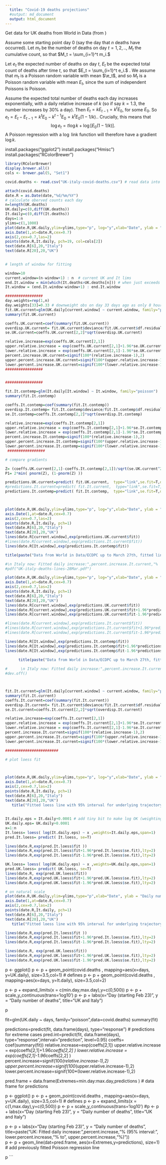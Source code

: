 ```yaml
---
  title: "Covid-19 deaths projections"
  #output: md_document
  output: html_document
---
```


Get data for UK deaths from World in Data (from )
 
 
Assume some starting point day 0 (say the day that $n$ deaths have occurred).  Let $m_t$ be the number of deaths on day $t = 1,2,..$, $M_t$ the cumulative count, so that $M_t = \sum_{i=1}^t m_i.$

Let $e_t$ the expected number of deaths on day $t$, $E_t$ be the expected total count of deaths after time $t$, so that $E_t = \sum_{i=1}^t e_i.$ .  We assume that $m_t$ is a Poisson random variable with mean $\e_t$, and so  $M_t$ is a Poisson random variable with mean $E_t$, since the sum of independent Poissons is Poisson.

Assume the expected total number of deaths each day increases exponentially, with a daily relative increase of $k$ (so if say $k = 1.3$, the number increases by 30% a day). Then $E_t = kE_{t-1} = k^t E_0$, for some $E_0$.   So $e_t = E_t - E_{t-1} =  k^t E_0 - k^{t-1} E_0 = k^t E_0 (1-1/k).$.  Crucially, this means that
$$ \log e_t = t \log k + \log [E_0 (1-1/k)].$$
A Poisson regression with a $\log$ link function will therefore have a gradient $\log k$.

install.packages("ggplot2")
install.packages("Hmisc")
install.packages("RColorBrewer")

```r
library(RColorBrewer)
display.brewer.all()
cols <- brewer.pal(5, "Set1")

covid.deaths <- read.csv("UK-italy-covid-deaths.csv") # read data into dataframe 

attach(covid.deaths)
date.R = as.Date(date,"%d/%m/%Y")
# calculate oberved counts each day
n=length(UK.deaths)
UK.daily=c(0,diff(UK.deaths))
It.daily=c(0,diff(It.deaths))
days=1:n
ylims=c(1,1000)
plot(date.R,UK.daily,ylim=ylims,type="p", log="y",xlab="Date", ylab = "Daily number of deaths", pch=19,cex=0.9,bty="n",axes=F, col=cols[4])
axis.Date(1,at=date.R,cex=0.7)
axis(2,cex=0.7,las=2)
points(date.R,It.daily, pch=19, col=cols[2]) 
text(date.R[6],20,"Italy")
text(date.R[20],20,"UK")
 

# length of window for fitting

window=10
current.window=(n-window+1) : n  # current UK and It lims
end.It.window = min(which(It.deaths>UK.deaths[n])) # when just exceeds current UK total
It.window = (end.It.window-window+1) : end.It.window

#################
day.weights=rep(1,n) 
day.weights[33]=0.33 # downweight obs on day 33 days ago as only 8 hours deaths
fit.UK.current=glm(UK.daily[current.window] ~ current.window, family="poisson",weights=day.weights[current.window])
summary(fit.UK.current)

coeffs.UK.current=coef(summary(fit.UK.current))
overdisp.UK.current= fit.UK.current$deviance/fit.UK.current$df.residual
se.UK.current=coeffs.UK.current[2,2]*sqrt(overdisp.UK.current)

relative.increase=exp(coeffs.UK.current[2,1])
upper.relative.increase = exp(coeffs.UK.current[2,1]+1.96*se.UK.current )
lower.relative.increase = exp(coeffs.UK.current[2,1]-1.96*se.UK.current )
percent.increase.UK.current=signif(100*(relative.increase-1),2)
upper.percent.increase.UK.current=signif(100*(upper.relative.increase-1),2)
lower.percent.increase.UK.current=signif(100*(lower.relative.increase-1),2)
#################


#################

fit.It.contemp=glm(It.daily[It.window] ~ It.window, family="poisson")
summary(fit.It.contemp)

coeffs.It.contemp=coef(summary(fit.It.contemp))
overdisp.It.contemp= fit.It.contemp$deviance/fit.It.contemp$df.residual
se.It.contemp=coeffs.It.contemp[2,2]*sqrt(overdisp.It.contemp)

relative.increase=exp(coeffs.It.contemp[2,1])
upper.relative.increase = exp(coeffs.It.contemp[2,1]+1.96*se.It.contemp )
lower.relative.increase = exp(coeffs.It.contemp[2,1]-1.96*se.It.contemp )
percent.increase.It.contemp=signif(100*(relative.increase-1),2)
upper.percent.increase.It.contemp=signif(100*(upper.relative.increase-1),2)
lower.percent.increase.It.contemp=signif(100*(lower.relative.increase-1),2)
 #################

# compare gradients

Z= (coeffs.UK.current[2,1]-coeffs.It.contemp[2,1])/sqrt(se.UK.current^2+se.It.contemp^2)
P1= 2*min( pnorm(Z), (1-pnorm(Z) ))

predictions.UK.current=predict( fit.UK.current,  type="link",se.fit=T,dispersion=overdisp.UK.current)  
#predictions.It.current=predict( fit.It.current,  type="link",se.fit=T,dispersion=overdisp.It.current)  
predictions.It.contemp=predict( fit.It.contemp,  type="link",se.fit=T,dispersion=overdisp.It.contemp)  


 
plot(date.R,UK.daily,ylim=ylims,type="p", log="y",xlab="Date", ylab = "Daily number of deaths", pch=19,cex=0.9,bty="n",axes=F)
axis.Date(1,at=date.R,cex=0.7)
axis(2,cex=0.7,las=2)
points(date.R,It.daily, pch=1) 
text(date.R[6],20,"Italy")
text(date.R[20],20,"UK")
lines(date.R[current.window],exp(predictions.UK.current$fit))
#lines(date.R[current.window],exp(predictions.It.current$fit))
lines(date.R[It.window],exp(predictions.It.contemp$fit))

title(paste("Data from World in Data/ECDPC up to March 27th, fitted lines for past", window," days\nUK: Fitted daily increase",percent.increase.UK.current,"%  (95% interval:", lower.percent.increase.UK.current,"% to", upper.percent.increase.UK.current,"%)  \n  It at Uk's stage: Fitted daily increase:",percent.increase.It.contemp,"%  (95% interval:", lower.percent.increase.It.contemp,"% to", upper.percent.increase.It.contemp,"%) \n P=",round(P1,2),"(2-sided, Poisson regression with over-dispersion)"),cex.main=0.8  )

#\n Italy now: Fitted daily increase:",percent.increase.It.current,"%  (95% interval:", lower.percent.increase.It.current,"% to", upper.percent.increase.It.current,"%)
#pdf("UK-italy-deaths-lines-28Mar.pdf")

plot(date.R,UK.daily,ylim=ylims,type="p", log="y",xlab="Date", ylab = "Daily number of deaths", pch=19,cex=0.9,bty="n",axes=F)
axis.Date(1,at=date.R,cex=0.7)
axis(2,cex=0.7,las=2)
points(date.R,It.daily, pch=1) 
text(date.R[6],20,"Italy")
text(date.R[20],20,"UK")
lines(date.R[current.window],exp(predictions.UK.current$fit))
lines(date.R[current.window],exp(predictions.UK.current$fit+1.96*predictions.UK.current$se.fit),lty=2)
lines(date.R[current.window],exp(predictions.UK.current$fit-1.96*predictions.UK.current$se.fit),lty=2)

#lines(date.R[current.window],exp(predictions.It.current$fit))
#lines(date.R[current.window],exp(predictions.It.current$fit+1.96*predictions.It.current$se.fit),lty=2)
#lines(date.R[current.window],exp(predictions.It.current$fit-1.96*predictions.It.current$se.fit),lty=2)

lines(date.R[It.window],exp(predictions.It.contemp$fit))
lines(date.R[It.window],exp(predictions.It.contemp$fit+1.96*predictions.It.contemp$se.fit),lty=2)
lines(date.R[It.window],exp(predictions.It.contemp$fit-1.96*predictions.It.contemp$se.fit),lty=2)
 
      title(paste("Data from World in Data/ECDPC up to March 27th, fitted lines for past", window," days\nUK: Fitted daily increase",percent.increase.UK.current,"%  (95% interval:", lower.percent.increase.UK.current,"% to", upper.percent.increase.UK.current,"%)  \n  It at Uk's stage: Fitted daily increase:",percent.increase.It.contemp,"%  (95% interval:", lower.percent.increase.It.contemp,"% to", upper.percent.increase.It.contemp,"%) \n P=",round(P1,2),"(2-sided, Poisson regression with over-dispersion)"),cex.main=0.8  )

#      \n Italy now: Fitted daily increase:",percent.increase.It.current,"%  (95% interval:", lower.percent.increase.It.current,"% to", upper.percent.increase.It.current,"%)
#dev.off()



fit.It.current=glm(It.daily[current.window] ~ current.window, family="poisson")
summary(fit.It.current)
coeffs.It.current=coef(summary(fit.It.current))
overdisp.It.current= fit.It.current$deviance/fit.It.current$df.residual
se.It.current=coeffs.It.current[2,2]*sqrt(overdisp.It.current)

relative.increase=exp(coeffs.It.current[2,1])
upper.relative.increase = exp(coeffs.It.current[2,1]+1.96*se.It.current )
lower.relative.increase = exp(coeffs.It.current[2,1]-1.96*se.It.current )
percent.increase.It.current=signif(100*(relative.increase-1),2)
upper.percent.increase.It.current=signif(100*(upper.relative.increase-1),2)
lower.percent.increase.It.current=signif(100*(lower.relative.increase-1),2)

########################

# plot loess fit

 

plot(date.R,UK.daily,ylim=ylims,type="p", log="y",xlab="Date", ylab = "Daily number of deaths", pch=19,cex=0.9,bty="n",axes=F)
axis.Date(1,at=date.R,cex=0.7)
axis(2,cex=0.7,las=2)
points(date.R,It.daily, pch=1) 
text(date.R[6],20,"Italy")
text(date.R[20],20,"UK")
   title("Fitted loess line with 95% interval for underlying trajectory")
   
   
It.daily.eps = It.daily+0.0001 # add tiny bit to make log OK (weighting these obs by zero in analysis) 
UK.daily.eps= UK.daily+0.0001   
x=1:n
It.loess= loess( log(It.daily.eps) ~ x ,weights=It.daily.eps,span=1)
pred.It.loess= predict( It.loess, se=T)  

lines(date.R,exp(pred.It.loess$fit ))
lines(date.R,exp(pred.It.loess$fit+1.96*pred.It.loess$se.fit),lty=2)
lines(date.R,exp(pred.It.loess$fit-1.96*pred.It.loess$se.fit),lty=2)

UK.loess= loess( log(UK.daily.eps) ~ x ,weights=UK.daily.eps,span=1)
pred.UK.loess= predict( UK.loess, se=T)  
lines(date.R, exp(pred.UK.loess$fit))
lines(date.R,exp(pred.UK.loess$fit+1.96*pred.UK.loess$se.fit),lty=2)
lines(date.R,exp(pred.UK.loess$fit-1.96*pred.UK.loess$se.fit),lty=2)

# on natural scale
plot(date.R,UK.daily,ylim=ylims,type="p",xlab="Date", ylab = "Daily number of deaths", pch=19,cex=0.9,bty="n",axes=F)
axis.Date(1,at=date.R,cex=0.7)
axis(2,cex=0.7,las=2)
points(date.R,It.daily, pch=1) 
text(date.R[6],20,"Italy")
text(date.R[20],20,"UK")
   title("Fitted loess line with 95% interval for underlying trajectory")

lines(date.R,exp(pred.It.loess$fit ))
lines(date.R,exp(pred.It.loess$fit+1.96*pred.It.loess$se.fit),lty=2)
lines(date.R,exp(pred.It.loess$fit-1.96*pred.It.loess$se.fit),lty=2)

lines(date.R, exp(pred.UK.loess$fit))
lines(date.R,exp(pred.UK.loess$fit+1.96*pred.UK.loess$se.fit),lty=2)
lines(date.R,exp(pred.UK.loess$fit-1.96*pred.UK.loess$se.fit),lty=2)


```

p <- ggplot() 
p <- p + geom_point(covid.deaths , mapping=aes(x=days, y=UK.daily), size=3.5,col=1) # defines 
p <- p + geom_point(covid.deaths , mapping=aes(x=days, y=It.daily), size=3.5,col=2) 

p <- p + expand_limits(x = c(min.day,max.day),y=c(0,500))
p <- p + scale_y_continuous(trans='log10')
p <- p +  labs(x="Day (starting Feb 23)", y = "Daily number of deaths", title="UK and Italy")  

p

fit=glm(UK.daily ~ days, family="poisson",data=covid.deaths)
summary(fit)

predictions=predict(fit, data.frame(days), type="response")  # predictions for extreme cases
pred.int=predict(fit, data.frame(days), type="response",interval="prediction", level=0.95)
coeffs= coef(summary(fit))
relative.increase=exp(coeffs[2,1])
upper.relative.increase = exp(coeffs[2,1]+1.96*coeffs[2,2] )
lower.relative.increase = exp(coeffs[2,1]-1.96*coeffs[2,2] )
percent.increase=signif(100*(relative.increase-1),2)
upper.percent.increase=signif(100*(upper.relative.increase-1),2)
lower.percent.increase=signif(100*(lower.relative.increase-1),2)

pred.frame = data.frame(Extremes=min.day:max.day,predictions ) # data frame for predictions

p <- ggplot() 
p <- p + geom_point(covid.deaths , mapping=aes(x=days, y=UK.daily), size=3.5,col=1) # defines 
p <- p + expand_limits(x = c(1,max.day),y=c(0,500))
p <- p + scale_y_continuous(trans='log10')
#p <- p +  labs(x="Day (starting Feb 23)", y = "Daily number of deaths", title="UK and Italy")  

p <- p +  labs(x="Day (starting Feb 23)", y = "Daily number of deaths", title=paste("UK: Fitted daily increase:",percent.increase,"%  (95% interval:", lower.percent.increase,"% to", upper.percent.increase,"%)"))   
p <- p + geom_line(dat=pred.frame, aes(x=Extremes,y=predictions), size=1) # add previously fitted Poisson regression line  

p
```

 


 